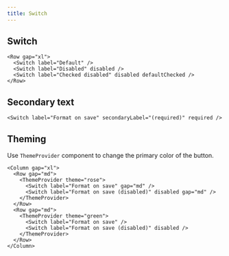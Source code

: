```yaml
---
title: Switch
---
```


## Switch

```tsx preview
<Row gap="xl">
  <Switch label="Default" />
  <Switch label="Disabled" disabled />
  <Switch label="Checked disabled" disabled defaultChecked />
</Row>
```

## Secondary text

```tsx preview
<Switch label="Format on save" secondaryLabel="(required)" required />
```

## Theming

Use `ThemeProvider` component to change the primary color of the button.

```tsx preview
<Column gap="xl">
  <Row gap="md">
    <ThemeProvider theme="rose">
      <Switch label="Format on save" gap="md" />
      <Switch label="Format on save (disabled)" disabled gap="md" />
    </ThemeProvider>
  </Row>
  <Row gap="md">
    <ThemeProvider theme="green">
      <Switch label="Format on save" />
      <Switch label="Format on save (disabled)" disabled />
    </ThemeProvider>
  </Row>
</Column>
```
